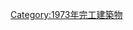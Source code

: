 {{Commonscat|Bridges completed in 1973}}
{{Cat nav 10years|20世紀橋梁|1973||年完工橋梁}}

[[Category:1973年完工建築物|Category:1973年完工建築物]]